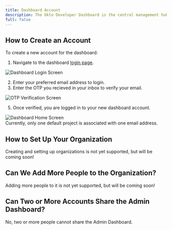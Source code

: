 ```yaml
---
title: Dashboard Account
description: The Okto Developer Dashboard is the central management hub for configuring and controlling the Okto integration in your application. While the Okto integration is done through the Okto SDK, the dashboard provides essential tools for managing your application's features and settings.
full: false
---
```



## How to Create an Account

To create a new account for the dashboard:

1. Navigate to the dashboard [login page](https://dashboard.okto.tech/login).

![Dashboard Login Screen](/images/dashboard-login-screen.png)

2. Enter your preferred email address to login.
3. Enter the OTP you recieved in your inbox to verify your email.

<div className="max-w-[400px] my-5">
    <img 
        src="/images/dashboard-login-otp.png" 
        alt="OTP Verification Screen" 
        className="w-full rounded-lg shadow-sm"
    />
</div>

5. Once verified, you are logged in to your new dashboard account.

<div className="max-w-[600px] my-5">
    <img 
        src="/images/dashboard-home-screen.png" 
        alt="Dashboard Home Screen" 
        className="w-full rounded-lg shadow-sm"
    />
</div>

<Callout title="Note">
Currently, only one default project is associated with one email address.
</Callout>

## How to Set Up Your Organization

<Callout title="Note">
    Creating and setting up organizations is not yet supported, but will be coming soon!
</Callout>

## Can We Add More People to the Organization?

<Callout title="Note">
    Adding more people to it is not yet supported, but will be coming soon!
</Callout>

## Can Two or More Accounts Share the Admin Dashboard?

No, two or more people cannot share the Admin Dashboard.
